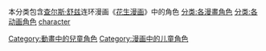 本分类包含[[查尔斯·舒兹|查尔斯·舒兹]]连环漫画《[[花生漫画|花生漫画]]》中的角色
{{DEFAULTSORT:Peanuts}}
[[分类:各漫畫角色|分类:各漫畫角色]]
[[分类:各动画角色|分类:各动画角色]]
[[分类:花生漫画|character]]
[[Category:動畫中的兒童角色|Category:動畫中的兒童角色]]
[[Category:漫画中的儿童角色|Category:漫画中的儿童角色]]